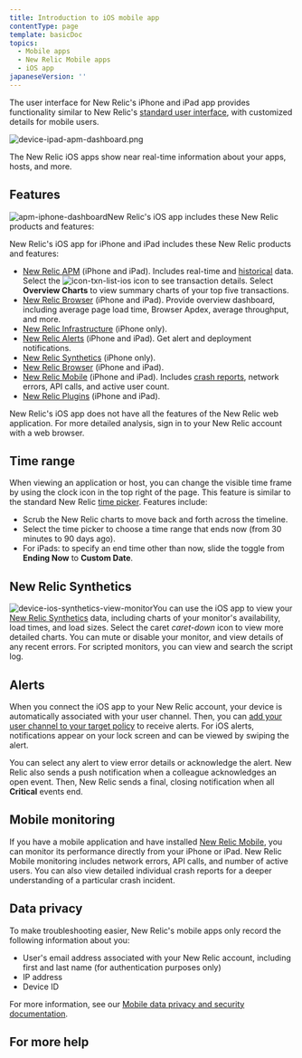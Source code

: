 ```yaml
---
title: Introduction to iOS mobile app
contentType: page
template: basicDoc
topics:
  - Mobile apps
  - New Relic Mobile apps
  - iOS app
japaneseVersion: ''
---
```


The user interface for New Relic's iPhone and iPad app provides functionality similar to New Relic's [standard user interface](/docs/site/standard-dashboard-features), with customized details for mobile users.

![device-ipad-apm-dashboard.png](/images/device-ipad-apm-overview-page.png?itok=s5FrE1ZR "device-ipad-apm-dashboard.png")

The New Relic iOS apps show near real-time information about your apps, hosts, and more.

## Features

![apm-iphone-dashboard](/images/device-iphone-apm-dashboard.png "apm-iphone-dashboard")New Relic's iOS app includes these New Relic products and features:

New Relic's iOS app for iPhone and iPad includes these New Relic products and features:

* [New Relic APM](/docs/apm) (iPhone and iPad). Includes real-time and [historical](#time) data. Select the ![icon-txn-list-ios](/images/icon-txn-list-ios.png "icon-txn-list-ios") icon to see transaction details. Select **Overview Charts** to view summary charts of your top five transactions.
* [New Relic Browser](https://docs.newrelic.com/docs/browser) (iPhone and iPad). Provide overview dashboard, including average page load time, Browser Apdex, average throughput, and more.
* [New Relic Infrastructure](/docs/infrastructure) (iPhone only).
* [New Relic Alerts](#ios-alerts) (iPhone and iPad). Get alert and deployment notifications.
* [New Relic Synthetics](#synthetics) (iPhone only).
* [New Relic Browser](/docs/browser) (iPhone and iPad).
* [New Relic Mobile](#monitoring) (iPhone and iPad). Includes [crash reports](/docs/mobile-monitoring/mobile-monitoring-ui/mobile-app-dashboards/mobile-apps-crash-dashboard), network errors, API calls, and active user count.
* [New Relic Plugins](/docs/plugins/plugins-new-relic/getting-started/introduction-new-relic-plugins) (iPhone and iPad).

New Relic's iOS app does not have all the features of the New Relic web application. For more detailed analysis, sign in to your New Relic account with a web browser.

## Time range

When viewing an application or host, you can change the visible time frame by using the clock icon in the top right of the page. This feature is similar to the standard New Relic [time picker](/docs/site/timepicker-setting-time-periods-to-view-data). Features include:

* Scrub the New Relic charts to move back and forth across the timeline.
* Select the time picker to choose a time range that ends now (from 30 minutes to 90 days ago).
* For iPads: to specify an end time other than now, slide the toggle from **Ending Now** to **Custom Date**.

## New Relic Synthetics

![device-ios-synthetics-view-monitor](/images/device-ios-synthetics-view-monitor.png "device-synthetics-view-monitor")You can use the iOS app to view your [New Relic Synthetics](/docs/synthetics/new-relic-synthetics/getting-started/new-relic-synthetics) data, including charts of your monitor's availability, load times, and load sizes. Select the caret <i className="fa fa-caret-down">
caret-down
</i>
icon to view more detailed charts. You can mute or disable your monitor, and view details of any recent errors. For scripted monitors, you can view and search the script log.

## Alerts

When you connect the iOS app to your New Relic account, your device is automatically associated with your user channel. Then, you can [add your user channel to your target policy](/docs/alerts/new-relic-alerts-beta/managing-notification-channels/notification-channels-controlling-where-send-alerts#mobile-push) to receive alerts. For iOS alerts, notifications appear on your lock screen and can be viewed by swiping the alert.

You can select any alert to view error details or acknowledge the alert. New Relic also sends a push notification when a colleague acknowledges an open event. Then, New Relic sends a final, closing notification when all **Critical** events end.

## Mobile monitoring

If you have a mobile application and have installed [New Relic Mobile](/docs/mobile-apps/new-relic-mobile), you can monitor its performance directly from your iPhone or iPad. New Relic Mobile monitoring includes network errors, API calls, and number of active users. You can also view detailed individual crash reports for a deeper understanding of a particular crash incident.

## Data privacy

To make troubleshooting easier, New Relic's mobile apps only record the following information about you:

* User's email address associated with your New Relic account, including first and last name (for authentication purposes only)
* IP address
* Device ID

For more information, see our [Mobile data privacy and security documentation](/docs/mobile-monitoring/new-relic-mobile/get-started/security-mobile-apps).

## For more help
